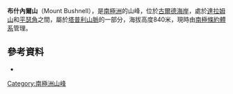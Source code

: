 {{Coord|85|36|S|150|48|W|source:GNIS|display=title}}

'''布什內爾山'''（Mount Bushnell），是[[南極洲|南極洲]]的山峰，位於[[古爾德海岸|古爾德海岸]]，處於[[達拉姆山|達拉姆山]]和[[平瑟角|平瑟角]]之間，屬於[[塔普利山脈|塔普利山脈]]的一部分，海拔高度840米，現時由[[南極條約體系|南極條約體系]]管理。

==參考資料==
* {{usgs-gazetteer|id=2209|name=Bushnell, Mount}}

{{Antarctica-geo-stub}}
[[Category:南極洲山峰|Category:南極洲山峰]]